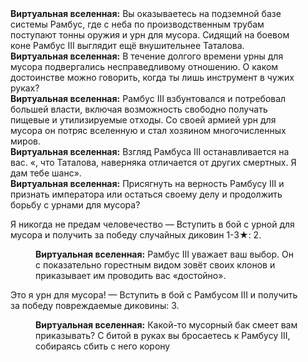 {{Диалог Начало}}
:'''Виртуальная вселенная:''' Вы оказываетесь на подземной базе системы Рамбус, где с неба по производственным трубам поступают тонны оружия и урн для мусора. Сидящий на боевом коне Рамбус III выглядит ещё внушительнее Таталова.
:'''Виртуальная вселенная:''' В течение долгого времени урны для мусора подвергались несправедливому отношению. О каком достоинстве можно говорить, когда ты лишь инструмент в чужих руках?
:'''Виртуальная вселенная:''' Рамбус III взбунтовался и потребовал большей власти, включая возможность свободно получать пищевые и утилизируемые отходы. Со своей армией урн для мусора он потряс вселенную и стал хозяином многочисленных миров.
:'''Виртуальная вселенная:''' Взгляд Рамбуса III останавливается на вас. «{{MC|ж=Героиня|м=Герой}}, что {{MC|ж=одолела|м=одолел}} Таталова, наверняка отличается от других смертных. Я дам тебе шанс».
:'''Виртуальная вселенная:''' Присягнуть на верность Рамбусу III и признать императора или остаться {{MC|ж=верной|м=верным}} своему делу и продолжить борьбу с урнами для мусора?
:{{Диалог|Звезда}} Я никогда не предам человечество &mdash; Вступить в бой с урной для мусора и получить за победу случайных диковин 1-3★: 2.
::'''Виртуальная вселенная:''' Рамбус III уважает ваш выбор. Он с показательно горестным видом зовёт своих клонов и приказывает им проводить вас «достойно».
:{{Диалог|Звезда}} Это я {{MC|ж=королева|м=король}} урн для мусора! &mdash; Вступить в бой с Рамбусом III и получить за победу повреждаемые диковины: 3.
::'''Виртуальная вселенная:''' Какой-то мусорный бак смеет вам приказывать? С битой в руках вы бросаетесь к Рамбусу III, собираясь сбить с него корону
{{Диалог Конец}}
